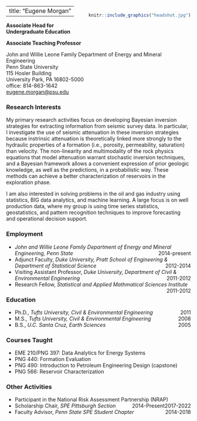 <!-- Global site tag (gtag.js) - Google Analytics -->

```{=html}
<script async src="https://www.googletagmanager.com/gtag/js?id=UA-45773949-3"></script>
```
```{=html}
<script>
  window.dataLayer = window.dataLayer || [];
  function gtag(){dataLayer.push(arguments);}
  gtag('js', new Date());

  gtag('config', 'UA-45773949-3');
</script>
```
---
title: "Eugene Morgan"
---
      
::: {style="float:right;position: relative; top: -40px;"}
```r
knitr::include_graphics("headshot.jpg")
```
:::

**Associate Head for Undergraduate Education**

**Associate Teaching Professor**

John and Willie Leone Family Department of Energy and Mineral Engineering\
Penn State University\
115 Hosler Building\
University Park, PA 16802-5000\
office: 814-863-1642\
[eugene.morgan\@psu.edu](mailto:eugene.morgan@psu.edu)

### Research Interests

My primary research activities focus on developing Bayesian inversion strategies for extracting information from seismic survey data. In particular, I investigate the use of seismic attenuation in these inversion strategies because instrinsic attenuation is theoretically linked more strongly to the hydraulic properties of a formation (i.e., porosity, permeability, saturation) than velocity. The non-linearity and multimodality of the rock physics equations that model attenuation warrant stochastic inversion techniques, and a Bayesian framework allows a convenient expression of prior geologic knowledge, as well as the predictions, in a probabilistic way. These methods can achieve a better characterization of reservoirs in the exploration phase.

I am also interested in solving problems in the oil and gas industry using statistics, BIG data analytics, and machine learning. A large focus is on well production data, where my group is using time series statistics, geostatistics, and pattern recognition techniques to improve forecasting and operational decision support.

### Employment

-   *John and Willie Leone Family Department of Energy and Mineral Engineering, Penn State* [2014-present]{style="float:right"}
-   Adjunct Faculty, *Duke University, Pratt School of Engineering & Department of Statistical Science* [2012-2014]{style="float:right"}\
-   Visiting Assistant Professor, *Duke University, Department of Civil & Environmental Engineering* [2011-2012]{style="float:right"}\
-   Research Fellow, *Statistical and Applied Mathmatical Sciences Institute* [2011-2012]{style="float:right"}

### Education

-   Ph.D., *Tufts University, Civil & Environmental Engineering* [2011]{style="float:right"}
-   M.S., *Tufts University, Civil & Environmental Engineering* [2008]{style="float:right"}
-   B.S., *U.C. Santa Cruz, Earth Sciences* [2005]{style="float:right"}

### Courses Taught

-   EME 210/PNG 397: Data Analytics for Energy Systems
-   PNG 440: Formation Evaluation
-   PNG 490: Introduction to Petroleum Engineering Design (capstone)
-   PNG 566: Reservoir Characterization

### Other Activities

-   Participant in the National Risk Assessment Partnership (NRAP) [2017-2022]{style="float:right"}
-   Scholarship Chair, *SPE Pittsburgh Section* [2014-Present]{style="float:right"}
-   Faculty Advisor, *Penn State SPE Student Chapter* [2014-2018]{style="float:right"}
